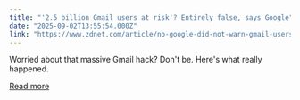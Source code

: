```yaml
---
title: "'2.5 billion Gmail users at risk'? Entirely false, says Google"
date: "2025-09-02T13:55:54.000Z"
link: "https://www.zdnet.com/article/no-google-did-not-warn-gmail-users-about-a-major-security-issue/"
---
```


Worried about that massive Gmail hack? Don't be. Here's what really happened.

[Read more](https://www.zdnet.com/article/no-google-did-not-warn-gmail-users-about-a-major-security-issue/)
